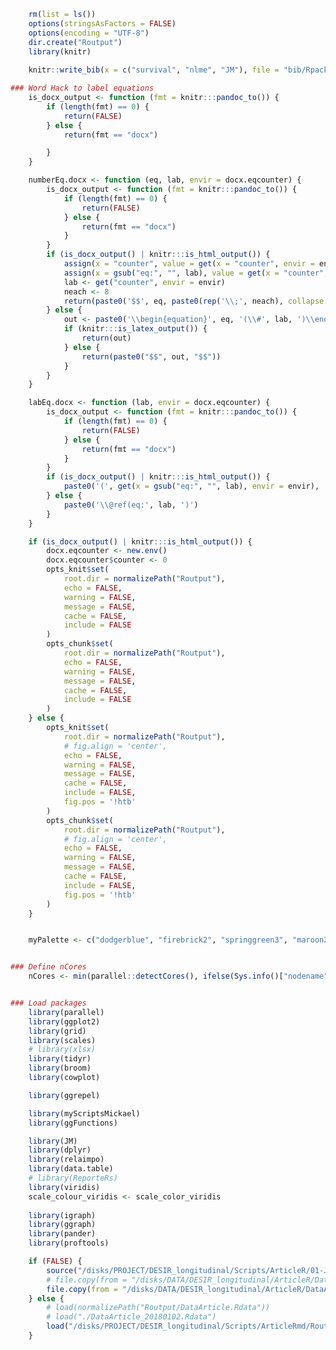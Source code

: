 ```r
    rm(list = ls())
    options(stringsAsFactors = FALSE)
    options(encoding = "UTF-8")
    dir.create("Routput")
    library(knitr)
    
    knitr::write_bib(x = c("survival", "nlme", "JM"), file = "bib/Rpackages.bib")

### Word Hack to label equations
    is_docx_output <- function (fmt = knitr:::pandoc_to()) {
        if (length(fmt) == 0) {
            return(FALSE)
        } else {
            return(fmt == "docx")

        }
    }

    numberEq.docx <- function (eq, lab, envir = docx.eqcounter) {
        is_docx_output <- function (fmt = knitr:::pandoc_to()) {
            if (length(fmt) == 0) {
                return(FALSE)
            } else {
                return(fmt == "docx")
            }
        }
        if (is_docx_output() | knitr:::is_html_output()) {
            assign(x = "counter", value = get(x = "counter", envir = envir)+1, envir = envir)
            assign(x = gsub("eq:", "", lab), value = get(x = "counter", envir = envir), envir = envir)
            lab <- get("counter", envir = envir)
            neach <- 8
            return(paste0('$$', eq, paste0(rep('\\;', neach), collapse = ''), '(', lab, ')', '$$'))
        } else {
            out <- paste0('\\begin{equation}', eq, '(\\#', lab, ')\\end{equation}')
            if (knitr:::is_latex_output()) {
                return(out)
            } else {
                return(paste0("$$", out, "$$"))
            }
        }
    }

    labEq.docx <- function (lab, envir = docx.eqcounter) {
        is_docx_output <- function (fmt = knitr:::pandoc_to()) {
            if (length(fmt) == 0) {
                return(FALSE)
            } else {
                return(fmt == "docx")
            }
        }
        if (is_docx_output() | knitr:::is_html_output()) {
            paste0('(', get(x = gsub("eq:", "", lab), envir = envir), ')')
        } else {
            paste0('\\@ref(eq:', lab, ')')
        }
    }

    if (is_docx_output() | knitr:::is_html_output()) {
        docx.eqcounter <- new.env()
        docx.eqcounter$counter <- 0
        opts_knit$set(
            root.dir = normalizePath("Routput"),
            echo = FALSE,
            warning = FALSE,
            message = FALSE,
            cache = FALSE,
            include = FALSE
        )
        opts_chunk$set(
            root.dir = normalizePath("Routput"),
            echo = FALSE,
            warning = FALSE,
            message = FALSE,
            cache = FALSE,
            include = FALSE
        )
    } else {
        opts_knit$set(
            root.dir = normalizePath("Routput"),
            # fig.align = 'center',
            echo = FALSE,
            warning = FALSE,
            message = FALSE,
            cache = FALSE,
            include = FALSE,
            fig.pos = '!htb'
        )
        opts_chunk$set(
            root.dir = normalizePath("Routput"),
            # fig.align = 'center',
            echo = FALSE,
            warning = FALSE,
            message = FALSE,
            cache = FALSE,
            include = FALSE,
            fig.pos = '!htb'
        )
    }


    myPalette <- c("dodgerblue", "firebrick2", "springgreen3", "maroon2", "goldenrod2", "deepskyblue", "mediumpurple1", "tan1")


### Define nCores
    nCores <- min(parallel::detectCores(), ifelse(Sys.info()["nodename"]=="stat1", 100, 48))


### Load packages
    library(parallel)
    library(ggplot2)
    library(grid)
    library(scales)
    # library(xlsx)
    library(tidyr)
    library(broom)
    library(cowplot)

    library(ggrepel)

    library(myScriptsMickael)
    library(ggFunctions)

    library(JM)
    library(dplyr)
    library(relaimpo)
    library(data.table)
    # library(ReporteRs)
    library(viridis)
    scale_colour_viridis <- scale_color_viridis
    
    library(igraph)
    library(ggraph)
    library(pander)
    library(proftools)
```

```r
    if (FALSE) {
        source("/disks/PROJECT/DESIR_longitudinal/Scripts/ArticleR/01-JointModelSimulations.R")
        # file.copy(from = "/disks/DATA/DESIR_longitudinal/ArticleR/DataArticle_20180102.Rdata", to = "/disks/PROJECT/DESIR_longitudinal/Scripts/ArticleRmd/Routput/DataArticle_20180102.Rdata", overwrite = TRUE)
        file.copy(from = "/disks/DATA/DESIR_longitudinal/ArticleR/DataArticle_20180102.Rdata", to = "/disks/PROJECT/Mickael/COMMUNICATION/ArticleRmd/Routput/DataArticle_20180102.Rdata", overwrite = TRUE)
    } else {
        # load(normalizePath("Routput/DataArticle.Rdata"))
        # load("./DataArticle_20180102.Rdata")
        load("/disks/PROJECT/DESIR_longitudinal/Scripts/ArticleRmd/Routput/DataArticle_20180102.Rdata")
    }
```

